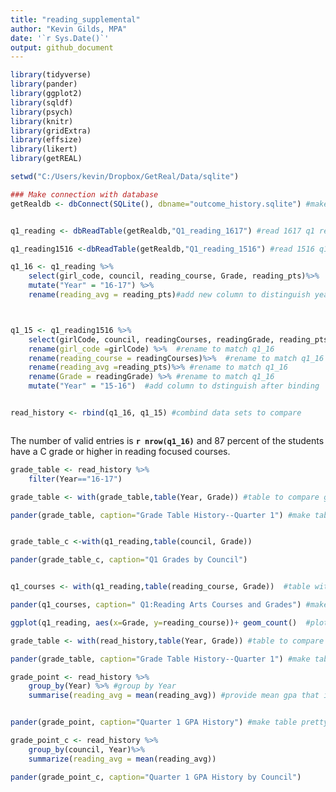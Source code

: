 ```yaml
---
title: "reading_supplemental"
author: "Kevin Gilds, MPA"
date: '`r Sys.Date()`'
output: github_document
---
```


```r
library(tidyverse)
library(pander)
library(ggplot2)
library(sqldf)
library(psych)
library(knitr)
library(gridExtra)
library(effsize)
library(likert)
library(getREAL)


```



```r
setwd("C:/Users/kevin/Dropbox/GetReal/Data/sqlite")

### Make connection with database
getRealdb <- dbConnect(SQLite(), dbname="outcome_history.sqlite") #make connection with database


q1_reading <- dbReadTable(getRealdb,"Q1_reading_1617") #read 1617 q1 reading

q1_reading1516 <-dbReadTable(getRealdb,"Q1_reading_1516") #read 1516 q1 reading

```


```r
q1_16 <- q1_reading %>%
    select(girl_code, council, reading_course, Grade, reading_pts)%>%  #select matching columns from previous year
    mutate("Year" = "16-17") %>%
    rename(reading_avg = reading_pts)#add new column to distinguish years for when we combine 15-16



q1_15 <- q1_reading1516 %>%
    select(girlCode, council, readingCourses, readingGrade, reading_pts) %>% #select matching columns 
    rename(girl_code =girlCode) %>%  #rename to match q1_16
    rename(reading_course = readingCourses)%>%  #rename to match q1_16
    rename(reading_avg =reading_pts)%>% #rename to match q1_16
    rename(Grade = readingGrade) %>% #rename to match q1_16
    mutate("Year" = "15-16")  #add column to dstinguish after binding


read_history <- rbind(q1_16, q1_15) #combind data sets to compare



```

The number of valid entries is **`r nrow(q1_16)`** and 87 percent of the students have a C grade or higher in reading focused courses. 

```r
grade_table <- read_history %>%
    filter(Year=="16-17")

grade_table <- with(grade_table,table(Year, Grade)) #table to compare grades from previous Q1

pander(grade_table, caption="Grade Table History--Quarter 1") #make table pretty 


grade_table_c <-with(q1_reading,table(council, Grade))

pander(grade_table_c, caption="Q1 Grades by Council")



```


```r
q1_courses <- with(q1_reading,table(reading_course, Grade))  #table with courses and grades

pander(q1_courses, caption=" Q1:Reading Arts Courses and Grades") #make table pretty

```



```r
ggplot(q1_reading, aes(x=Grade, y=reading_course))+ geom_count()  #plot grades by courses

```

```r
grade_table <- with(read_history,table(Year, Grade)) #table to compare grades from previous Q1

pander(grade_table, caption="Grade Table History--Quarter 1") #make table pretty 

```

```r
grade_point <- read_history %>%
    group_by(Year) %>% #group by Year
    summarise(reading_avg = mean(reading_avg)) #provide mean gpa that is grouped by the year


pander(grade_point, caption="Quarter 1 GPA History") #make table pretty. 

grade_point_c <- read_history %>%
    group_by(council, Year)%>%
    summarize(reading_avg = mean(reading_avg))

pander(grade_point_c, caption="Quarter 1 GPA History by Council")



```








